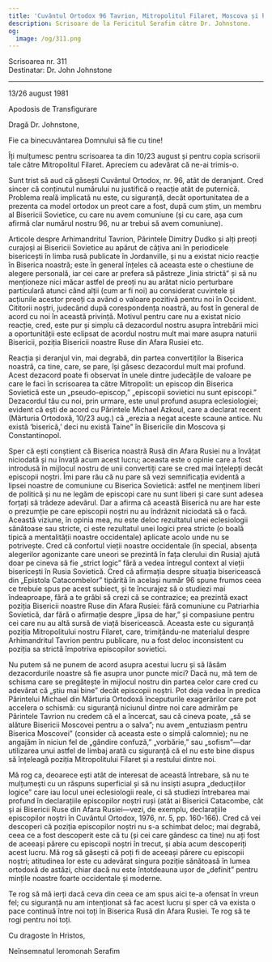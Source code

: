```yaml
---
title: 'Cuvântul Ortodox 96 Tavrion, Mitropolitul Filaret, Moscova și harul'
description: Scrisoare de la Fericitul Serafim către Dr. Johnstone.
og:
  image: /og/311.png
---
```


<div style={{textAlign:'right', fontFamily:'monospace'}}>Scrisoarea nr. 311</div>
<div style={{textAlign:'left', fontFamily:'monospace'}}>Destinatar: Dr. John Johnstone</div>

---

13/26 august 1981

Apodosis de Transfigurare

Dragă Dr. Johnstone,

Fie ca binecuvântarea Domnului să fie cu tine!

Îți mulțumesc pentru scrisoarea ta din 10/23 august și pentru copia scrisorii tale către Mitropolitul Filaret. Apreciem cu adevărat că ne-ai trimis-o.

Sunt trist să aud că găsești Cuvântul Ortodox, nr. 96, atât de deranjant. Cred sincer că conținutul numărului nu justifică o reacție atât de puternică. Problema reală implicată nu este, cu siguranță, decât oportunitatea de a prezenta ca model ortodox un preot care a fost, după cum știm, un membru al Bisericii Sovietice, cu care nu avem comuniune (și cu care, așa cum afirmă clar numărul nostru 96, nu ar trebui să avem comuniune).

Articole despre Arhimandritul Tavrion, Părintele Dimitry Dudko și alți preoți curajoși ai Bisericii Sovietice au apărut de câțiva ani în periodicele bisericești în limba rusă publicate în Jordanville, și nu a existat nicio reacție în Biserica noastră; este în general înțeles că aceasta este o chestiune de alegere personală, iar cei care ar prefera să păstreze „linia strictă” și să nu menționeze nici măcar astfel de preoți nu au arătat nicio perturbare particulară atunci când alții (cum ar fi noi) au considerat cuvintele și acțiunile acestor preoți ca având o valoare pozitivă pentru noi în Occident. Cititorii noștri, judecând după corespondența noastră, au fost în general de acord cu noi în această privință. Motivul pentru care nu a existat nicio reacție, cred, este pur și simplu că dezacordul nostru asupra întrebării mici a oportunității este eclipsat de acordul nostru mult mai mare asupra naturii Bisericii, poziția Bisericii noastre Ruse din Afara Rusiei etc.

Reacția și deranjul vin, mai degrabă, din partea convertiților la Biserica noastră, ca tine, care, se pare, își găsesc dezacordul mult mai profund. Acest dezacord poate fi observat în unele dintre judecățile de valoare pe care le faci în scrisoarea ta către Mitropolit: un episcop din Biserica Sovietică este un „pseudo-episcop,” „episcopii sovietici nu sunt episcopi.” Dezacordul tău cu noi, prin urmare, este unul profund asupra eclesiologiei; evident că ești de acord cu Părintele Michael Azkoul, care a declarat recent (Mărturia Ortodoxă, 10/23 aug.) că „erezia a negat aceste scaune antice. Nu există ‘biserică,’ deci nu există Taine” în Bisericile din Moscova și Constantinopol.

Sper că ești conștient că Biserica noastră Rusă din Afara Rusiei nu a învățat niciodată și nu învață acum acest lucru; aceasta este o opinie care a fost introdusă în mijlocul nostru de unii convertiți care se cred mai înțelepți decât episcopii noștri. Îmi pare rău că nu pare să vezi semnificația evidentă a lipsei noastre de comuniune cu Biserica Sovietică: astfel ne menținem liberi de politică și nu ne legăm de episcopi care nu sunt liberi și care sunt adesea forțați să trădeze adevărul. Dar a afirma că această Biserică nu are har este o prezumție pe care episcopii noștri nu au îndrăznit niciodată să o facă. Această viziune, în opinia mea, nu este deloc rezultatul unei eclesiologii sănătoase sau stricte, ci este rezultatul unei logici prea stricte (o boală tipică a mentalității noastre occidentale) aplicate acolo unde nu se potrivește. Cred că confortul vieții noastre occidentale (în special, absența alegerilor agonizante care uneori se prezintă în fața clerului din Rusia) ajută doar pe cineva să fie „strict logic” fără a vedea întregul context al vieții bisericești în Rusia Sovietică. Cred că afirmația despre situația bisericească din „Epistola Catacombelor” tipărită în același număr 96 spune frumos ceea ce trebuie spus pe acest subiect, și te încurajez să o studiezi mai îndeaproape, fără a te grăbi să crezi că se contrazice; ea prezintă exact poziția Bisericii noastre Ruse din Afara Rusiei: fără comuniune cu Patriarhia Sovietică, dar fără o afirmație despre „lipsa de har,” și compasiune pentru cei care nu au altă sursă de viață bisericească. Aceasta este cu siguranță poziția Mitropolitului nostru Filaret, care, trimițându-ne materialul despre Arhimandritul Tavrion pentru publicare, nu a fost deloc inconsistent cu poziția sa strictă împotriva episcopilor sovietici.

Nu putem să ne punem de acord asupra acestui lucru și să lăsăm dezacordurile noastre să fie asupra unor puncte mici? Dacă nu, mă tem de schisma care se pregătește în mijlocul nostru din partea celor care cred cu adevărat că „știu mai bine” decât episcopii noștri. Pot deja vedea în predica Părintelui Michael din Mărturia Ortodoxă începuturile exagerărilor care pot accelera o schismă: cu siguranță niciunul dintre noi care admirăm pe Părintele Tavrion nu credem că el a încercat, sau că cineva poate, „să se alăture Bisericii Moscovei pentru a o salva”; nu avem „entuziasm pentru Biserica Moscovei” (consider că aceasta este o simplă calomnie); nu ne angajăm în niciun fel de „gândire confuză,” „vorbărie,” sau „sofism”—dar utilizarea unui astfel de limbaj arată cu siguranță că el nu este bine dispus să înțeleagă poziția Mitropolitului Filaret și a restului dintre noi.

Mă rog ca, deoarece ești atât de interesat de această întrebare, să nu te mulțumești cu un răspuns superficial și să nu insiști asupra „deducțiilor logice” care iau locul unei eclesiologii reale, ci să studiezi întrebarea mai profund în declarațiile episcopilor noștri ruși (atât ai Bisericii Catacombe, cât și ai Bisericii Ruse din Afara Rusiei—vezi, de exemplu, declarațiile episcopilor noștri în Cuvântul Ortodox, 1976, nr. 5, pp. 160-166). Cred că vei descoperi că poziția episcopilor noștri nu s-a schimbat deloc; mai degrabă, ceea ce a fost descoperit este că tu (și cei care gândesc ca tine) nu ați fost de aceeași părere cu episcopii noștri în trecut, și abia acum descoperiți acest lucru. Mă rog să găsești că poți fi de aceeași părere cu episcopii noștri; atitudinea lor este cu adevărat singura poziție sănătoasă în lumea ortodoxă de astăzi, chiar dacă nu este întotdeauna ușor de „definit” pentru mințile noastre foarte occidentale și moderne.

Te rog să mă ierți dacă ceva din ceea ce am spus aici te-a ofensat în vreun fel; cu siguranță nu am intenționat să fac acest lucru și sper că va exista o pace continuă între noi toți în Biserica Rusă din Afara Rusiei. Te rog să te rogi pentru noi toți.

Cu dragoste în Hristos,

Neînsemnatul Ieromonah Serafim